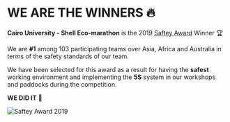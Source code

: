 # WE ARE THE WINNERS 🔥

**Cairo University - Shell Eco-marathon** is the 2019 <abbr title="Aims to highlight the importance of road and behavioural safety">Saftey Award</abbr> Winner 🏆

We are **#1** among 103 participating teams over Asia, Africa and Australia in terms of the safety standards of our team.

We have been selected for this award as a result for having the **safest** working environment and implementing the **5S** system in our workshops and paddocks during the competition.

**WE DID IT** 💪

![Saftey Award 2019](./winning.jpg)